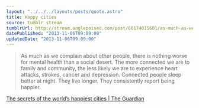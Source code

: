 ```yaml
---
layout: "../../../layouts/posts/quote.astro"
title: Happy cities
source: tumblr stream
tumblrUrl: http://stream.anglepoised.com/post/66174015601/as-much-as-we-complain-about-other-people-there
datePublished: "2013-11-06T09:09:00"
updatedDate: "2013-11-06T09:09:00"
---
```


> As much as we complain about other people, there is nothing worse for mental health than a social desert. The more connected we are to family and community, the less likely we are to experience heart attacks, strokes, cancer and depression. Connected people sleep better at night. They live longer. They consistently report being happier.

[The secrets of the world’s happiest cities | The Guardian](http://www.theguardian.com/society/2013/nov/01/secrets-worlds-happiest-cities-commute-property-prices)
